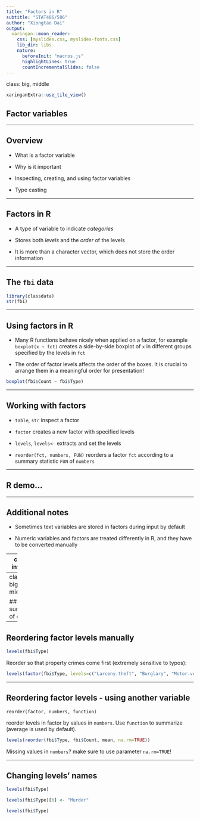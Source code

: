 ```yaml
---
title: "Factors in R"
subtitle: "STAT486/586"
author: "Xiongtao Dai"
output:
  xaringan::moon_reader:
    css: [myslides.css, myslides-fonts.css]
    lib_dir: libs
    nature:
      beforeInit: "macros.js"
      highlightLines: true
      countIncrementalSlides: false
---
```

class: big, middle

```r
xaringanExtra::use_tile_view()
```

## Factor variables

---

## Overview

- What is a factor variable

- Why is it important

- Inspecting, creating, and using factor variables

- Type casting

---

## Factors in R

- A type of variable to indicate *categories*

- Stores both *levels* and the *order* of the levels

- It is more than a character vector, which does not store the order information

---

## The `fbi` data

```r
library(classdata)
str(fbi)
```

---

## Using factors in R

- Many R functions behave nicely when applied on a factor, for example `boxplot(x ~ fct)` creates a side-by-side boxplot of `x` in different groups specified by the levels in `fct`

- The order of factor levels affects the order of the boxes. It is crucial to arrange them in a meaningful order for presentation!

```r
boxplot(fbi$Count ~ fbi$Type)
```

---

## Working with factors

- `table`, `str` inspect a factor

- `factor` creates a new factor with specified levels

- `levels`, `levels<-` extracts and set the levels

- `reorder(fct, numbers, FUN)` reorders a factor `fct` according to a summary statistic `FUN` of `numbers`

---

## R demo...

---

## Additional notes

- Sometimes text variables are stored in factors during input by default

- Numeric variables and factors are treated differently in R, and they have to be converted manually

---
class: inverse

## Your turn

For this your turn use the `fbi` object from the `classdata` package. 

- <img src="images/green.png" width=20> Introduce a rate of the number of reported offenses by population into the `fbi` data. 

- <img src="images/blue.png" width=20> 
Plot boxplots of crime rates by different types of crime. How can you make axis text legible? 

- <img src="images/blue.png" width=20> 
Reorder the boxplots of crime rates, such that the crime types are ordered by the median crime rates. 

---
class: big, middle

## Quick summary of demo

---

## Reordering factor levels manually

```r
levels(fbi$Type)
```

Reorder so that property crimes come first (extremely sensitive to typos):

```r
levels(factor(fbi$Type, levels=c("Larceny.theft", "Burglary", "Motor.vehicle.theft", "Aggravated.assault", "Robbery", "Legacy.rape", "Murder.and.nonnegligent.Manslaughter", "Rape")))
```

---

## Reordering factor levels - using another variable

`reorder(factor, numbers, function)`

reorder levels in factor by values in `numbers`. Use `function` to summarize (average is used by default). 

```r
levels(reorder(fbi$Type, fbi$Count, mean, na.rm=TRUE))
```
Missing values in `numbers`? make sure to use parameter `na.rm=TRUE`!

---

## Changing levels' names

```r
levels(fbi$Type)
```

```r
levels(fbi$Type)[6] <- "Murder"

levels(fbi$Type)
```

 


